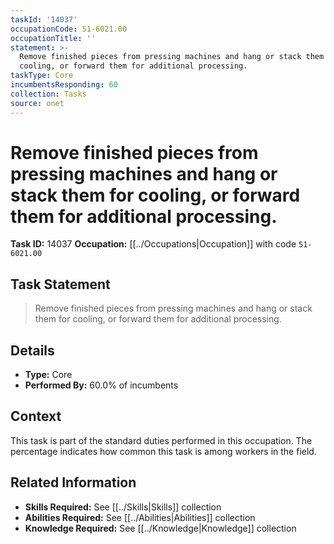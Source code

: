 ```yaml
---
taskId: '14037'
occupationCode: 51-6021.00
occupationTitle: ''
statement: >-
  Remove finished pieces from pressing machines and hang or stack them for
  cooling, or forward them for additional processing.
taskType: Core
incumbentsResponding: 60
collection: Tasks
source: onet
---
```

# Remove finished pieces from pressing machines and hang or stack them for cooling, or forward them for additional processing.

**Task ID:** 14037
**Occupation:** [[../Occupations|Occupation]] with code `51-6021.00`

## Task Statement

> Remove finished pieces from pressing machines and hang or stack them for cooling, or forward them for additional processing.

## Details

- **Type:** Core
- **Performed By:** 60.0% of incumbents

## Context

This task is part of the standard duties performed in this occupation. The percentage indicates how common this task is among workers in the field.

## Related Information

- **Skills Required:** See [[../Skills|Skills]] collection
- **Abilities Required:** See [[../Abilities|Abilities]] collection
- **Knowledge Required:** See [[../Knowledge|Knowledge]] collection
